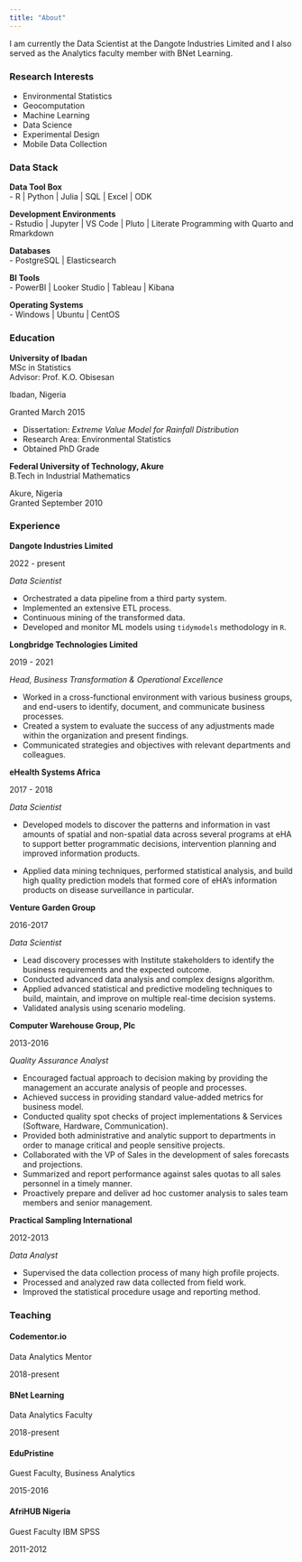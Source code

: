 ```yaml
---
title: "About"
---
```


I am currently the Data Scientist at the Dangote Industries Limited and I also served as the Analytics faculty member with BNet Learning.

### Research Interests

-   Environmental Statistics
-   Geocomputation
-   Machine Learning
-   Data Science
-   Experimental Design
-   Mobile Data Collection

### Data Stack

::: {.d-flex .justify-content-between}
<div>

**Data Tool Box**\
- R \| Python \| Julia \| SQL \| Excel \| ODK

</div>

::: text-end
:::
:::

::: {.d-flex .justify-content-between}
<div>

**Development Environments**\
- Rstudio \| Jupyter \| VS Code \| Pluto \| Literate Programming with Quarto and Rmarkdown

</div>

::: text-end
:::
:::

::: {.d-flex .justify-content-between}
<div>

**Databases**\
- PostgreSQL \| Elasticsearch

</div>

::: text-end
:::
:::

::: {.d-flex .justify-content-between}
<div>

**BI Tools**\
- PowerBI \| Looker Studio \| Tableau \| Kibana

</div>

::: text-end
:::
:::

::: {.d-flex .justify-content-between}
<div>

**Operating Systems**\
- Windows \| Ubuntu \| CentOS

</div>

::: text-end
:::
:::

### Education

::: {.d-flex .justify-content-between}
<div>

**University of Ibadan**\
MSc in Statistics\
Advisor: Prof. K.O. Obisesan

</div>

::: text-end
Ibadan, Nigeria

Granted March 2015
:::
:::

-   Dissertation: *Extreme Value Model for Rainfall Distribution*
-   Research Area: Environmental Statistics
-   Obtained PhD Grade

::: {.d-flex .justify-content-between}
<div>

**Federal University of Technology, Akure**\
B.Tech in Industrial Mathematics

</div>

::: text-end
Akure, Nigeria\
Granted September 2010
:::
:::

### Experience

::: {.d-flex .justify-content-between}
<div>

**Dangote Industries Limited**

</div>

::: text-end
2022 - present
:::
:::

*Data Scientist*

-   Orchestrated a data pipeline from a third party system.
-   Implemented an extensive ETL process.
-   Continuous mining of the transformed data.
-   Developed and monitor ML models using `tidymodels` methodology in `R`.

<!-- - Supervisor: Aliyu Suleiman -->

::: {.d-flex .justify-content-between}
<div>

**Longbridge Technologies Limited**

</div>

::: text-end
2019 - 2021
:::
:::

*Head, Business Transformation & Operational Excellence*

-   Worked in a cross-functional environment with various business groups, and end-users to identify, document, and communicate business processes.
-   Created a system to evaluate the success of any adjustments made within the organization and present findings.
-   Communicated strategies and objectives with relevant departments and colleagues.

::: {.d-flex .justify-content-between}
<div>

**eHealth Systems Africa**

</div>

::: text-end
2017 - 2018
:::
:::

*Data Scientist*

-   Developed models to discover the patterns and information in vast amounts of spatial and non-spatial data across several programs at eHA to support better programmatic decisions, intervention planning and improved information products.

-   Applied data mining techniques, performed statistical analysis, and build high quality prediction models that formed core of eHA's information products on disease surveillance in particular.

::: {.d-flex .justify-content-between}
<div>

**Venture Garden Group**

</div>

::: text-end
2016-2017
:::
:::

*Data Scientist*

-   Lead discovery processes with Institute stakeholders to identify the business requirements and the expected outcome.
-   Conducted advanced data analysis and complex designs algorithm.
-   Applied advanced statistical and predictive modeling techniques to build, maintain, and improve on multiple real-time decision systems.
-   Validated analysis using scenario modeling.

::: {.d-flex .justify-content-between}
<div>

**Computer Warehouse Group, Plc**

</div>

::: text-end
2013-2016
:::
:::

*Quality Assurance Analyst*

-   Encouraged factual approach to decision making by providing the management an accurate analysis of people and processes.
-   Achieved success in providing standard value-added metrics for business model.
-   Conducted quality spot checks of project implementations & Services (Software, Hardware, Communication).
-   Provided both administrative and analytic support to departments in order to manage critical and people sensitive projects.
-   Collaborated with the VP of Sales in the development of sales forecasts and projections.
-   Summarized and report performance against sales quotas to all sales personnel in a timely manner.
-   Proactively prepare and deliver ad hoc customer analysis to sales team members and senior management.

::: {.d-flex .justify-content-between}
<div>

**Practical Sampling International**

</div>

::: text-end
2012-2013
:::
:::

*Data Analyst*

-   Supervised the data collection process of many high profile projects.
-   Processed and analyzed raw data collected from field work.
-   Improved the statistical procedure usage and reporting method.

### Teaching

#### Codementor.io

::: {.d-flex .justify-content-between}
<div>

Data Analytics Mentor

</div>

::: text-end
2018-present
:::
:::

#### BNet Learning

::: {.d-flex .justify-content-between}
<div>

Data Analytics Faculty

</div>

::: text-end
2018-present
:::
:::

#### EduPristine

::: {.d-flex .justify-content-between}
<div>

Guest Faculty, Business Analytics

</div>

::: text-end
2015-2016
:::
:::

#### AfriHUB Nigeria

::: {.d-flex .justify-content-between}
<div>

Guest Faculty IBM SPSS

</div>

::: text-end
2011-2012
:::
:::
